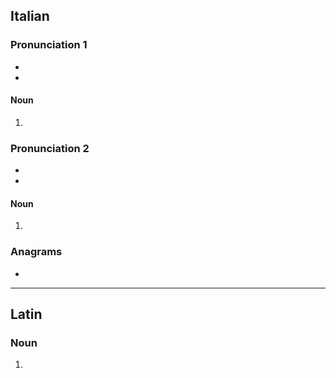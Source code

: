 ==Italian==

===Pronunciation 1===
{{rfc-pron-n|it|Pronunciation 1}}
* {{IPA|it|/sorˈtiled͡ʒi/|[s̪or̺ˈt̪͡iː.l̺e.d͡ʒi]}}
* {{hyphenation|it|sor|tì|le|gi}}

====Noun====
{{head|it|noun plural form|g=m}}

# {{plural of|it|sortilego}}

===Pronunciation 2===
* {{IPA|it|/sortiˈlɛd͡ʒi/|[s̪or̺.t̪͡iˈl̺ɛː.d͡ʒi]}}
* {{hyphenation|it|sor|ti|lè|gi}}

====Noun====
{{head|it|noun plural form|g=m}}

# {{plural of|it|sortilegio}}

===Anagrams===
* {{l|it|togliersi}}

----

==Latin==

===Noun===
{{la-noun-form|sortilegī}}

# {{inflection of|la|sortilegum||gen|s}}